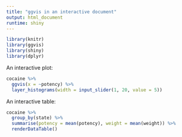 ```yaml
---
title: "ggvis in an interactive document"
output: html_document
runtime: shiny
---
```

  
```r
library(knitr)
library(ggvis)
library(shiny)
library(dplyr)
```

An interactive plot:
  
```r
cocaine %>%
  ggvis(x = ~potency) %>%
  layer_histograms(width = input_slider(1, 20, value = 5))
```






An interactive table:
  
```r
cocaine %>%
  group_by(state) %>%
  summarise(potency = mean(potency), weight = mean(weight)) %>%
  renderDataTable()
```
